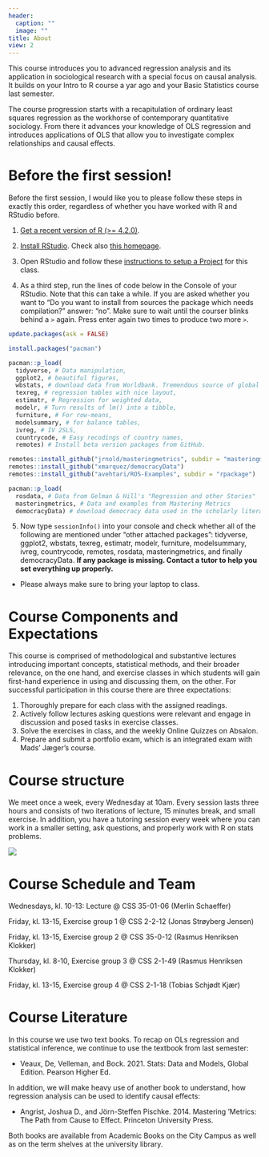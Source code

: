 ```yaml
---
header:
  caption: ""
  image: ""
title: About
view: 2
---
```


This course introduces you to advanced regression analysis and its application in sociological research with a special focus on causal analysis. It builds on your Intro to R course a yar ago and your Basic Statistics course last semester.

The course progression starts with a recapitulation of ordinary least squares regression as the workhorse of 
contemporary quantitative sociology. From there it advances your knowledge of OLS regression and introduces applications of OLS that allow you to investigate complex relationships and causal effects.

# Before the first session!

Before the first session, I would like you to please follow these steps in exactly this order, regardless of whether you have worked with R and RStudio before.

1. [Get a recent version of R (>= 4.2.0)](https://mirrors.dotsrc.org/cran/).

2. [Install RStudio](https://rstudio.com/products/rstudio/download/#download). Check also [this homepage](https://psyteachr.github.io/msc-data-skills/installingr.html#installing-base-r). 

3. Open RStudio and follow these [instructions to setup a Project](/Lectures/0-Prep/0-Prep.html) for this class.

4. As a third step, run the lines of code below in the Console of your RStudio. Note that this can take a while. If you are asked whether you want to "Do you want to install from sources the package which needs compilation?" answer: "no". Make sure to wait until the courser blinks behind a `>` again. Press enter again two times to produce two more `>`.

```r
update.packages(ask = FALSE)

install.packages("pacman")

pacman::p_load(
  tidyverse, # Data manipulation,
  ggplot2, # beautiful figures,
  wbstats, # download data from Worldbank. Tremendous source of global socio-economic data.
  texreg, # regression tables with nice layout,
  estimatr, # Regression for weighted data,
  modelr, # Turn results of lm() into a tibble,
  furniture, # For row-means,
  modelsummary, # for balance tables,
  ivreg, # IV 2SLS,
  countrycode, # Easy recodings of country names,
  remotes) # Install beta version packages from GitHub.

remotes::install_github("jrnold/masteringmetrics", subdir = "masteringmetrics")
remotes::install_github("xmarquez/democracyData")
remotes::install_github("avehtari/ROS-Examples", subdir = "rpackage")

pacman::p_load(
  rosdata, # Data from Gelman & Hill's "Regression and other Stories"
  masteringmetrics, # Data and examples from Mastering Metrics
  democracyData) # download democracy data used in the scholarly literature.
```

5. Now type `sessionInfo()` into your console and check whether all of the following are mentioned under "other attached packages": tidyverse, ggplot2, wbstats, texreg,   estimatr, modelr, furniture,  modelsummary, ivreg, countrycode, remotes, rosdata, masteringmetrics, and finally democracyData. **If any package is missing. Contact a tutor to help you set everything up properly.**
  
- Please always make sure to bring your laptop to class.

# Course Components and Expectations 

This course is comprised of methodological and substantive lectures introducing important 
concepts, statistical methods, and their broader relevance, on the one hand, and exercise classes in 
which students will gain first-hand experience in using and discussing them, on the other. For successful participation in this course there are three expectations: 

1. Thoroughly prepare for each class with the assigned readings. 
2. Actively follow lectures asking questions were relevant and engage in discussion and posed tasks in exercise classes. 
3. Solve the exercises in class, and the weekly Online Quizzes on Absalon.
3. Prepare and submit a portfolio exam, which is an integrated exam with Mads' Jæger's course.

# Course structure

We meet once a week, every Wednesday at 10am. Every session lasts three hours and consists of two iterations of lecture, 15 minutes break, and small exercise. In addition, you have a tutoring session every week where you can work in a smaller setting, ask questions, and properly work with R on stats problems.

![](Lectures/1-Intro/img/Structure.png)

# Course Schedule and Team

Wednesdays, kl. 10-13: Lecture @ CSS 35-01-06 (Merlin Schaeffer) 

Friday, kl. 13-15, Exercise group 1 @ CSS 2-2-12 (Jonas Strøyberg Jensen)

Friday, kl. 13-15, Exercise group 2 @ CSS 35-0-12 (Rasmus Henriksen Klokker)

Thursday, kl. 8-10, Exercise group 3 @ CSS 2-1-49 (Rasmus Henriksen Klokker)

Friday, kl. 13-15, Exercise group 4 @ CSS 2-1-18 (Tobias Schjødt Kjær)

# Course Literature 
In this course we use two text books. To recap on OLs regression and statistical inference, we continue to use the textbook from last semester:

- Veaux, De, Velleman, and Bock. 2021. Stats: Data and Models, Global Edition. Pearson Higher Ed.

In addition, we will make heavy use of another book to understand, how regression analysis can be used to identify causal effects:

- Angrist, Joshua D., and Jörn-Steffen Pischke. 2014. Mastering ’Metrics: The Path from Cause to Effect. Princeton University Press.

Both books are available from Academic Books on the City Campus as well as on the term 
shelves at the university library.


